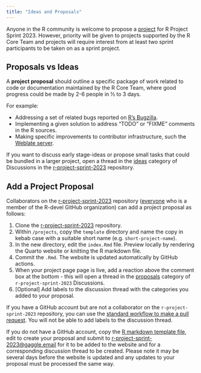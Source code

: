 ```yaml
---
title: "Ideas and Proposals"
---
```


Anyone in the R community is welcome to propose a [project](/projects) for R Project Sprint 2023. 
However, priority will be given to projects supported by the R Core Team and 
projects will require interest from at 
least two sprint participants to be taken on as a sprint project.

## Proposals vs Ideas

A **project proposal** should outline a specific package of work related to code 
or documentation maintained by the R Core Team, where good progress 
could be made by 2-6 people in ½ to 3 days. 

For example:

 - Addressing a set of related bugs reported on [R's Bugzilla](https://bugs.r-project.org/).
 - Implementing a given solution to address "TODO" or "FIXME" comments in the R sources.
 - Making specific improvements to contributor infrastructure, such the [Weblate server](https://translate.rx.studio/).

If you want to discuss early stage-ideas or propose small tasks that could be 
bundled in a larger project, open a thread in the [ideas](https://github.com/r-devel/r-project-sprint-2023/discussions/categories/ideas) 
category of Discussions in the [r-project-sprint-2023](https://github.com/r-devel/r-project-sprint-2023) repository.

## Add a Project Proposal

Collaborators on the [r-project-sprint-2023](https://github.com/r-devel/r-project-sprint-2023) repository ([everyone](https://github.com/orgs/r-devel/teams/everyone) who is a member of the R-devel GitHub organization) can add 
a project proposal as follows:

1. Clone the [r-project-sprint-2023](https://github.com/r-devel/r-project-sprint-2023) 
repository.
2. Within `/projects`, copy the `template` directory and name the copy in kebab case with a 
suitable short name (e.g. `short-project-name`).
3. In the new directory, edit the `index.Rmd` file. Preview locally by rendering the Quarto website or knitting the R markdown file.
4. Commit the `.Rmd`. The website is updated automatically by GitHub actions.
5. When your project page page is live, add a reaction above the comment box at the bottom - this will open a thread in the [proposals](https://github.com/r-devel/r-project-sprint-2023/discussions/categories/proposals) 
category of `r-project-sprint-2023` Discussions.
6. [Optional] Add labels to the discussion thread with the categories you added 
to your proposal.

If you have a GitHub account but are not a collaborator on the `r-project-sprint-2023` repository, you can use the 
[standard workflow to make a pull request](https://github.com/forwards/first-contributions). 
You will not be able to add labels to the discussion thread.

If you do not have a GitHub account, copy the [R markdown template file](https://github.com/r-devel/r-project-sprint-2023/projects/template/index.Rmd), 
edit to create your proposal and submit to [r-project-sprint-2023\@gaggle.email](mailto:r-project-sprint-2023@gaggle.email) 
for it to be added to the website and for a corresponding discussion thread to be created.
Please note it may be several days before the website is updated and any updates 
to your proposal must be processed the same way.


